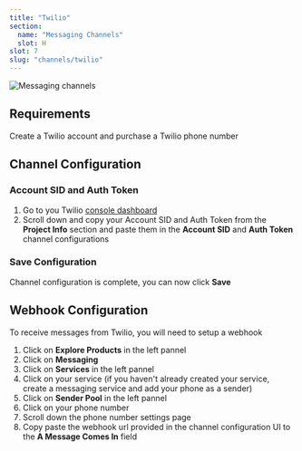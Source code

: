```yaml
---
title: "Twilio"
section:
  name: "Messaging Channels"
  slot: H
slot: 7
slug: "channels/twilio"
---
```


![Messaging channels](/docs/content/twilio-banner.png)

## Requirements

Create a Twilio account and purchase a Twilio phone number

## Channel Configuration

### Account SID and Auth Token

1. Go to you Twilio [console dashboard](https://console.twilio.com/?frameUrl=/console)
1. Scroll down and copy your Account SID and Auth Token from the **Project Info** section and paste them in the **Account SID** and **Auth Token** channel configurations

### Save Configuration

Channel configuration is complete, you can now click **Save**

## Webhook Configuration

To receive messages from Twilio, you will need to setup a webhook

1. Click on **Explore Products** in the left pannel
1. Click on **Messaging**
1. Click on **Services** in the left pannel
1. Click on your service (if you haven't already created your service, create a messaging service and add your phone as a sender)
1. Click on **Sender Pool** in the left pannel
1. Click on your phone number
1. Scroll down the phone number settings page
1. Copy paste the webhook url provided in the channel configuration UI to the **A Message Comes In** field
